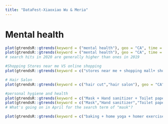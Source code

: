 ```yaml
---
title: "DataFest-Xiaoxiao Wu & Meria"
---
```


# Mental health

```r
plot(gtrendsR::gtrends(keyword = ("mental health"), geo = "CA", time = "2020-01-01 2020-06-08"))
plot(gtrendsR::gtrends(keyword = ("mental health"), geo = "CA", time = "2019-01-01 2019-06-08"))
# search hits in 2020 are generally higher than ones in 2019
```

```r
#Shopping Stores near me VS online shopping
plot(gtrendsR::gtrends(keyword = c("stores near me + shopping mall+ shopping center","online shopping"), geo = "CA", time = "2020-01-01 2020-06-08")) #integrated index
```

```r
# Hair Salon
plot(gtrendsR::gtrends(keyword = c("hair cut","hair salon"), geo = "CA", time = "2020-01-01 2020-06-08"))
```

```r
#personal hygiene and health
plot(gtrendsR::gtrends(keyword = c("Mask + Hand sanitizer + Toilet paper"), time = "2020-01-01 2020-06-08")) #integrated index
plot(gtrendsR::gtrends(keyword = c("Mask","Hand sanitizer","Toilet paper"), geo = "CA", time = "2020-01-01 2020-06-08"))
# What's going on in April for the search term of "mask"?
```

```r
plot(gtrendsR::gtrends(keyword = c("baking + home yoga + homer exercise + home meditation + online shopping + hair cut", "stores near me + beach near me + shopping mall + hiking + park + hair salon"), time = "2020-01-31 2020-06-10")) #integrated index

```
